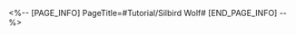 <%-- [PAGE_INFO]
PageTitle=#Tutorial/Silbird Wolf#
[END_PAGE_INFO] --%>
{{Tutorial
|sort      = 813201
|title     = Silbird Wolf
|subtitle  = 
|type      = 
|about     = 
|image1    = Tutorial Silbird Wolf 1.png{{subst:void|<!--$UPLOAD:<<SpriteOutput/TutorialPic/TutorialPage_813201.png>-<Tutorial Silbird Wolf 1.png>-<Tutorial Files>>-->}}
|text1     = Every time a certain amount of {{Color|h|nobold=1|Blueberries}} are cleared, randomly transforms a certain amount of fruits on the board to {{Color|h|nobold=1|Super Bomb(s)}}.<br />Swapping Super Bombs and adjacent fruits can clear all fruits {{Color|h|nobold=1|of the same type}} on the board.
}}